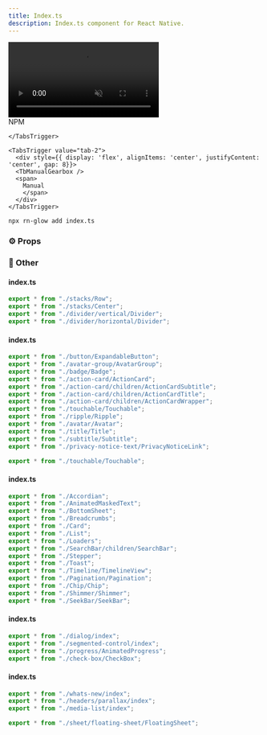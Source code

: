 ```yaml
---
title: Index.ts
description: Index.ts component for React Native.
---
```



<div className="flex justify-center items-center my-8">
  <video
    src="/avatar.mp4"
    autoPlay
    muted
    loop
    className="rounded-2xl"
    style={{ width: "80%", maxWidth: "960px", height: "auto" }}
  />
</div>

<Tabs defaultValue="tab-1">
<TabsList>
    <TabsTrigger value="tab-1">
      <div style={{ display: 'flex', alignItems: 'center', gap: 8 }}>
        <SiNpm />
        <span>NPM</span>
      </div>

    </TabsTrigger>

    <TabsTrigger value="tab-2">
      <div style={{ display: 'flex', alignItems: 'center', justifyContent: 'center', gap: 8}}>
      <TbManualGearbox />
      <span>
        Manual
        </span>
      </div>
    </TabsTrigger>

  </TabsList>

<TabsContent value="tab-1">
  
```bash
npx rn-glow add index.ts
```


### ⚙️ Props



  </TabsContent>
</Tabs>

### 📁 Other
#### index.ts

```ts
export * from "./stacks/Row";
export * from "./stacks/Center";
export * from "./divider/vertical/Divider";
export * from "./divider/horizontal/Divider";
```

#### index.ts

```ts
export * from "./button/ExpandableButton";
export * from "./avatar-group/AvatarGroup";
export * from "./badge/Badge";
export * from "./action-card/ActionCard";
export * from "./action-card/children/ActionCardSubtitle";
export * from "./action-card/children/ActionCardTitle";
export * from "./action-card/children/ActionCardWrapper";
export * from "./touchable/Touchable";
export * from "./ripple/Ripple";
export * from "./avatar/Avatar";
export * from "./title/Title";
export * from "./subtitle/Subtitle";
export * from "./privacy-notice-text/PrivacyNoticeLink";

export * from "./touchable/Touchable";
```

#### index.ts

```ts
export * from "./Accordian";
export * from "./AnimatedMaskedText";
export * from "./BottomSheet";
export * from "./Breadcrumbs";
export * from "./Card";
export * from "./List";
export * from "./Loaders";
export * from "./SearchBar/children/SearchBar";
export * from "./Stepper";
export * from "./Toast";
export * from "./Timeline/TimelineView";
export * from "./Pagination/Pagination";
export * from "./Chip/Chip";
export * from "./Shimmer/Shimmer";
export * from "./SeekBar/SeekBar";
```

#### index.ts

```ts
export * from "./dialog/index";
export * from "./segmented-control/index";
export * from "./progress/AnimatedProgress";
export * from "./check-box/CheckBox";
```

#### index.ts

```ts
export * from "./whats-new/index";
export * from "./headers/parallax/index";
export * from "./media-list/index";

export * from "./sheet/floating-sheet/FloatingSheet";
```
